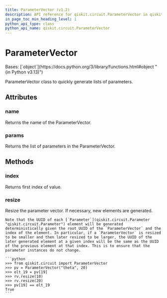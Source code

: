 ```yaml
---
title: ParameterVector (v1.2)
description: API reference for qiskit.circuit.ParameterVector in qiskit v1.2
in_page_toc_min_heading_level: 1
python_api_type: class
python_api_name: qiskit.circuit.ParameterVector
---
```


# ParameterVector

<Class id="qiskit.circuit.ParameterVector" isDedicatedPage={true} github="https://github.com/Qiskit/qiskit/tree/stable/1.2/qiskit/circuit/parametervector.py#L50-L120" signature="qiskit.circuit.ParameterVector(name, length=0)" modifiers="class">
  Bases: [`object`](https://docs.python.org/3/library/functions.html#object "(in Python v3.13)")

  ParameterVector class to quickly generate lists of parameters.

  ## Attributes

  ### name

  <Attribute id="qiskit.circuit.ParameterVector.name">
    Returns the name of the ParameterVector.
  </Attribute>

  ### params

  <Attribute id="qiskit.circuit.ParameterVector.params">
    Returns the list of parameters in the ParameterVector.
  </Attribute>

  ## Methods

  ### index

  <Function id="qiskit.circuit.ParameterVector.index" github="https://github.com/Qiskit/qiskit/tree/stable/1.2/qiskit/circuit/parametervector.py#L73-L75" signature="index(value)">
    Returns first index of value.
  </Function>

  ### resize

  <Function id="qiskit.circuit.ParameterVector.resize" github="https://github.com/Qiskit/qiskit/tree/stable/1.2/qiskit/circuit/parametervector.py#L92-L120" signature="resize(length)">
    Resize the parameter vector. If necessary, new elements are generated.

    Note that the UUID of each [`Parameter`](qiskit.circuit.Parameter "qiskit.circuit.Parameter") element will be generated deterministically given the root UUID of the `ParameterVector` and the index of the element. In particular, if a `ParameterVector` is resized to be smaller and then later resized to be larger, the UUID of the later generated element at a given index will be the same as the UUID of the previous element at that index. This is to ensure that the parameter instances do not change.

    ```python
    >>> from qiskit.circuit import ParameterVector
    >>> pv = ParameterVector("theta", 20)
    >>> elt_19 = pv[19]
    >>> rv.resize(10)
    >>> rv.resize(20)
    >>> pv[19] == elt_19
    True
    ```
  </Function>
</Class>

